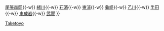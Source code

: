 {{鐵道路線
|模板名稱 = 武豐線
|名稱 = [[File:JR logo (central).svg|25px|東海旅客鐵道|link=東海旅客鐵道]] [[武豐線]] [[File:JR Central Taketoyo Line.svg|20px]]
|代表色 = #83502f
|車站列表 = [[大府站|大府]]{{-w}} [[尾張森岡站|尾張森岡]]{{-w}} [[緒川站|緒川]]{{-w}} [[石濱站|石濱]]{{-w}} [[東浦站|東浦]]{{-w}} [[龜崎站 (愛知縣)|龜崎]]{{-w}} [[乙川站|乙川]]{{-w}} [[半田站|半田]]{{-w}} [[東成岩站|東成岩]]{{-w}} [[武豐站|武豐]]
}}<noinclude>
[[Category:東海旅客鐵道路線模板|Taketoyo]]
</noinclude>